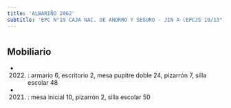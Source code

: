 ```yaml
---
title: 'ALBARIÑO 2062'
subtitle: 'EPC N°19 CAJA NAC. DE AHORRO Y SEGURO - JIN A (EPCJS 19/13°)'
---
```


#


## Mobiliario

*  (2022) : armario 6, escritorio 2, mesa pupitre doble 24, pizarrón 7, silla escolar 48 

*  (2021) : mesa inicial 10, pizarrón 2, silla escolar 50 



